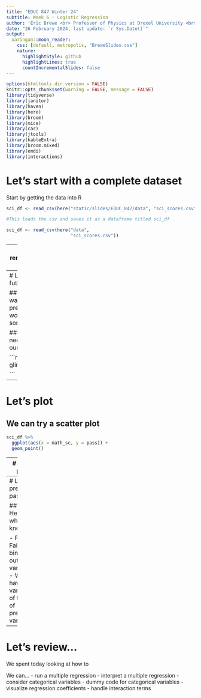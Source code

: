```yaml
---
title: "EDUC 847 Winter 24"
subtitle: Week 6 - Logistic Regression
author: 'Eric Brewe <br> Professor of Physics at Drexel University <br>'
date: "26 February 2024, last update: `r Sys.Date()`"
output: 
  xaringan::moon_reader:
    css: [default, metropolis, "BreweSlides.css"]
    nature:
      highlightStyle: github
      highlightLines: true
      countIncrementalSlides: false
---
```


```r
options(htmltools.dir.version = FALSE)
knitr::opts_chunk$set(warning = FALSE, message = FALSE)
library(tidyverse)
library(janitor)
library(haven)
library(here)
library(broom)
library(mice)
library(car)
library(jtools)
library(kableExtra)
library(broom.mixed)
library(emdi)
library(interactions)

```





# Let's start with a complete dataset

Start by getting the data into R

```r

sci_df <- read_csv(here("static/slides/EDUC_847/data", "sci_scores.csv"))

```


```r
#This loads the csv and saves it as a dataframe titled sci_df

sci_df <- read_csv(here("data",
                        "sci_scores.csv"))

```


---
# Let's remember last class

### We predicted science scores from math scores. 
```r

sci_mod_math <- lm(sci ~ math_sc, data = sci_df) #<<

tidy(summary(sci_mod_math))
```

Note - we have a new dataset, nothing is missing!

---
# Let's go futher

## What if we wanted to then predict who would pass some class. 

### Probably need to look at our data


```r

glimpse(sci_df)

```

---
# Let's plot 

## We can try a scatter plot

```r
sci_df %>%
  ggplot(aes(x = math_sc, y = pass)) +
  geom_point()

```


---
# Let's plot 

## Boxplots should be better

```r
sci_df %>%
  ggplot(aes(x = as.factor(pass), y = math_sc)) +
  geom_boxplot()

```

---
# Let's predict passing

## Here's what we know:

- Pass / Fail is a binary outcome variable
- We have a variety of types of predictor variables



---
# Let's review...

We spent today looking at how to 

We can...
 - run a multiple regression
 - interpret a multiple regression 
 - consider categorical variables
 - dummy code for categorical variables
 - visualize regression coefficients
 - handle interaction terms